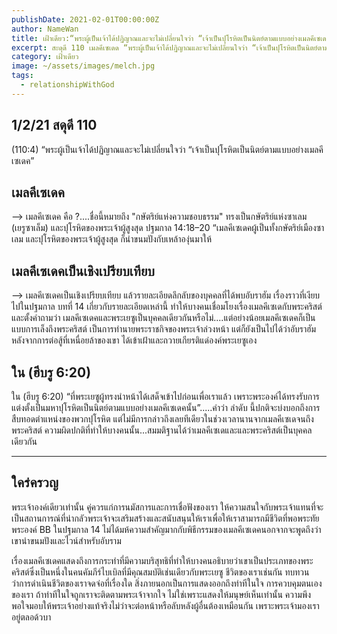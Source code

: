```yaml
---
publishDate: 2021-02-01T00:00:00Z
author: NameWan
title: เฝ้าเดียว:“พระ​ผู้​เป็น​เจ้าได้​ปฏิญาณและ​จะ​ไม่​เปลี่ยน​ใจ​ว่า “เจ้า​เป็น​ปุโรหิต​เป็น​นิตย์ตาม​แบบอย่าง​เมลคีเซเดค”
excerpt: สะดุดี 110 เมลคีเซเดด “พระ​ผู้​เป็น​เจ้าได้​ปฏิญาณและ​จะ​ไม่​เปลี่ยน​ใจ​ว่า “เจ้า​เป็น​ปุโรหิต​เป็น​นิตย์ตาม​แบบอย่าง​เมลคีเซเดค”
category: เฝ้าเดียว
image: ~/assets/images/melch.jpg
tags:
  - relationshipWithGod
---
```


## 1/2/21 สดุดี 110

(110:4) “พระ​ผู้​เป็น​เจ้าได้​ปฏิญาณและ​จะ​ไม่​เปลี่ยน​ใจ​ว่า “เจ้า​เป็น​ปุโรหิต​เป็น​นิตย์ตาม​แบบอย่าง​เมลคีเซเดค”

## เมลคีเซเดค

—> เมลคีเซเดค คือ ?....ชื่อนี้หมายถึง "กษัตริย์แห่งความชอบธรรม" ทรงเป็นกษัตริย์แห่งซาเลม (เยรูซาเล็ม) และปุโรหิตของพระเจ้าผู้สูงสุด ปฐมกาล 14:18–20 “เมลคีเซเดคผู้เป็นทั้งกษัตริย์เมืองซาเลม และปุโรหิตของพระเจ้าผู้สูงสุด ก็นำขนมปังกับเหล้าองุ่นมาให้

## เมลคีเซเดคเป็นเชิงเปรียบเทียบ

—> เมลคีเซเดคเป็นเชิงเปรียบเทียบ แล้วรายละเอียดลึกลับของบุคคลที่ได้พบอับราฮัม เรื่องราวที่เงียบไปในปฐมกาล บทที่ 14 เกี่ยวกับรายละเอียดเหล่านี้ ทำให้บางคนเชื่อมโยงเรื่องเมลคีเซเดกับพระคริสต์ และตั้งคำถามว่า เมลคีเซเดคและพระเยซูเป็นบุคคลเดียวกันหรือไม่....แต่อย่างน้อยเมลคีเซเดคก็เป็นแบบการเล็งถึงพระคริสต์ เป็นการทำนายพระราชกิจของพระเจ้าล่วงหน้า แต่ก็ยังเป็นไปได้ว่าอับราฮัม หลังจากการต่อสู้ที่เหนื่อยล้าของเขา ได้เข้าเฝ้าและถวายเกียรติแด่องค์พระเยซูเอง

## ใน (ฮีบรู 6:20)

ใน (ฮีบรู 6:20) “ที่พระเยซูผู้ทรงนำหน้าได้เสด็จเข้าไปก่อนเพื่อเราแล้ว เพราะพระองค์ได้ทรงรับการแต่งตั้งเป็นมหาปุโรหิตเป็นนิตย์ตามแบบอย่างเมลคีเซเดคนั้น”.....คำว่า ลำดับ นี้ปกติจะบ่งบอกถึงการสืบทอดตำแหน่งของพวกปุโรหิต แต่ไม่มีการกล่าวถึงเลยทีเดียวในช่วงเวลานานจากเมลคีเซเดจนถึงพระคริสต์ ความผิดปกติที่ทำให้บางคนนั้น...สมมติฐานได้ว่าเมลคีเซเดและและพระคริสต์เป็นบุคคลเดียวกัน

---

## ใคร่ครวญ

พระเจ้าองค์เดียวเท่านั้น คู่ควรแก่การนมัสการและการเชื่อฟังของเรา ให้ความสนใจกับพระเจ้าแทนที่จะเป็นสถานการณ์ที่น่ากลัวพระเจ้าจะเสริมสร้างและสนับสนุนให้เราเพื่อให้เราสามารถมีชีวิตที่พอพระทัยพระองค์ BB ในปฐมกาล 14 ไม่ได้มห้ความสำคัญมากกับพิธีกรรมของเมลคีเซเดคนอกจากจะพูดถึงว่าเขานำขนมปังและไวน์สำหรับอับราม

เรื่องเมลคีเซเดคแสดงถึงการกระทำที่มีความบริสุทธิที่ทำให้บางคนอธิบายว่าเขาเป็นประเภทของพระคริสต์ซึ่งเป็นหนึ่งในคนคัมภีร์ไบเบิลที่มีคุณสมบัติเช่นเดียวกับพระเยซู ชีวิตของเราเช่นกัน ทบทวนว่าการดำเนินชีวิตของเราจดจ่อที่เรื่องใด สิ่งภายนอกเป็นการแสดงออกถึงท่าทีในใจ การควบคุมตนเองของเรา ถ้าท่าทีในใจถูกเราจะติดตามพระเจ้าจากใจ ไม่ใช่เพราะแสดงให้มนุษย์เห็นเท่านั้น ความพึงพอใจมอบให้พระเจ้าอย่างแท้จริงไม่ว่าจะต่อหน้าหรือลับหลังผู้อื่นต้องเหมือนกัน เพราะพระเจ้ามองเราอยู่ตลอด้วบา
